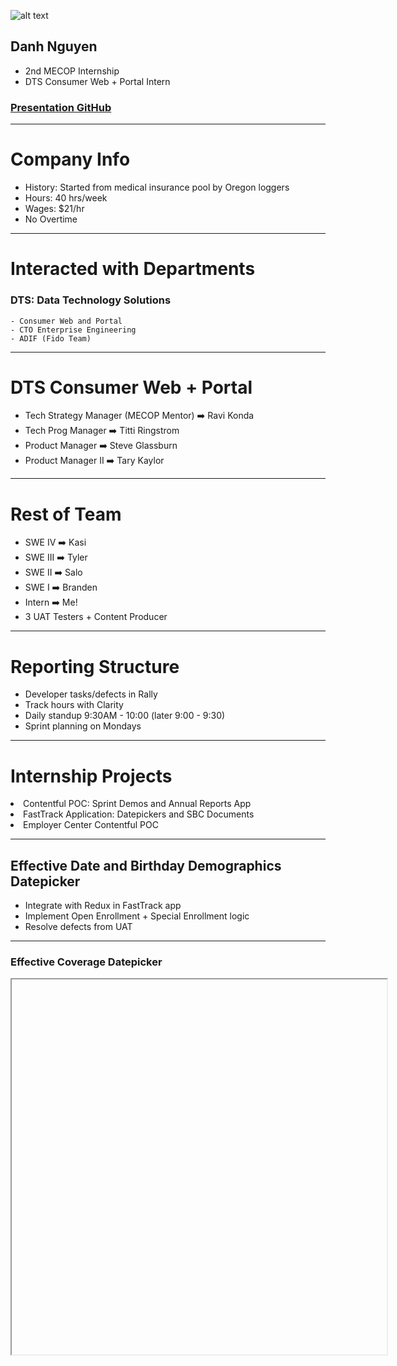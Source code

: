 


<Head>
    <title>2018 MECOP Presentation</title>
</Head>

![alt text](https://healthsparq.com/wp-content/uploads/2017/06/Cambia_Health_Solutions_logo.svg_.png "Cambia Logo")
## **Danh Nguyen**
- 2nd MECOP Internship
- DTS Consumer Web + Portal Intern
### [Presentation GitHub](https://github.com/NguyenDa18/cambia-mecop-presentation)

---

# Company Info
- History: Started from medical insurance pool by Oregon loggers
- Hours: 40 hrs/week
- Wages: $21/hr
- No Overtime

---

# Interacted with Departments

### DTS: Data Technology Solutions
    - Consumer Web and Portal
    - CTO Enterprise Engineering
    - ADIF (Fido Team)

---

# DTS Consumer Web + Portal
- Tech Strategy Manager (MECOP Mentor) ➡️ Ravi Konda
- Tech Prog Manager ➡️ Titti Ringstrom
- Product Manager ➡️ Steve Glassburn
- Product Manager II ➡️ Tary Kaylor

---

# Rest of Team

- SWE IV ➡️ Kasi
- SWE III ➡️ Tyler
- SWE II ➡️ Salo
- SWE I ➡️ Branden
- Intern ➡️ Me!
- 3 UAT Testers + Content Producer

---

# Reporting Structure
- Developer tasks/defects in Rally
- Track hours with Clarity
- Daily standup 9:30AM - 10:00 (later 9:00 - 9:30)
- Sprint planning on Mondays

---

# Internship Projects

<Appear>
    <li>Contentful POC: Sprint Demos and Annual Reports App</li>
    <li>FastTrack Application: Datepickers and SBC Documents</li>
    <li>Employer Center Contentful POC</li>
</Appear>

---
## Effective Date and Birthday Demographics Datepicker


- Integrate with Redux in FastTrack app
- Implement Open Enrollment + Special Enrollment logic
- Resolve defects from UAT

---

### Effective Coverage Datepicker


<Iframe url="https://codesandbox.io/embed/4w7ql4lvjw"
    width="600px"
    height="600px"
    display="initial"
    position="relative"
    allowFullScreen
/>

---

# Try it on the site!

<Iframe url="https://www.shop.regence.com/individual/spa/demographics"
    width="600px"
    height="600px"
    display="initial"
    position="relative"
    allowFullScreen
/>

---
## SBC Document Page Rewrite


- Replaced 2000+ lines of hard coded values
- Connect Struts backend with Salesforce API via SOAP
- Learn Salesforce tech: Apex, SOQL, Developer Console

---

### SBC Documents

<Iframe url="https://www.shop.regence.com/individual/spa/sbcdocuments"
    width="600px"
    height="600px"
    display="initial"
    position="relative"
    allowFullScreen
/>

---

# Learnings

<Appear>
    <li>Contentful Concepts + JS API</li>
    <li>Salesforce development + integration w/ Java client</li>
    <li>Working with Ant and Struts</li>
    <li>Agile Development</li>
    <li>Resolving defects in Rally</li>
    <li>Giving bi-weekly sprint demos</li>
    <li>Health insurance is complicated!</li>
</Appear>

---

# Tech

- React + Redux
- ES6 JavaScript
- Webpack
- Codecept E2E Testing
- Struts backend
- Working with SOAP
- Salesforce API
- Contentful API
- Git + Jenkins
- Ant + TomCat

---
# Return on Investment
- Saved ~$55000 instead of FTE/Contractor
- Saved ~$200 on training materials
- Saved ~$100000 on Salesforce/React developer

---

# Important Courses
- Java Lab (learning Git)
- Data Structures
- Software Engineering
- UNIX Lab (using command line)
- Database Management

---

# MECOP Internship Comparisons

---


![alt text](https://upload.wikimedia.org/wikipedia/en/thumb/5/59/McAfee_logo_%282017%29.svg/1280px-McAfee_logo_%282017%29.svg.png "McAfee Logo")
<li>More 'extra' perks: Friday games + intern events</li>
<li>Experimental with cloud</li>
<li>Not that Agile (SVN + Full code reviews)</li>
<li>Me: DevOps + Spring work</li>
<li>Changes only as POC</li>
<li>More secluded (Hillsboro)</li>

---


![alt text](https://healthsparq.com/wp-content/uploads/2017/06/Cambia_Health_Solutions_logo.svg_.png "Cambia Logo")
<li>Full stack web development</li>
<li>Mature cloud use</li>
<li>Strong company identity</li>
<li>Deployed my changes live</li>
<li>Resolving defects in Rally</li>
<li>More interaction with business team</li>
<li>Less intern events</li>
<li>Better location (Downtown)</li>

---

# Conclusion
- Improved at self teaching
- Improved at team communication
- Improved at networking
- Improved at build process knowledge
- Need to improve: Interpreting story requirements
- Need to improve: website debugging

<Appear>
    <li>Thank you Cambia! 😁</li>
</Appear>

